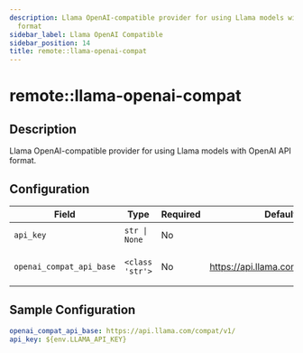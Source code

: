 ```yaml
---
description: Llama OpenAI-compatible provider for using Llama models with OpenAI API
  format
sidebar_label: Llama OpenAI Compatible
sidebar_position: 14
title: remote::llama-openai-compat
---
```


# remote::llama-openai-compat

## Description

Llama OpenAI-compatible provider for using Llama models with OpenAI API format.

## Configuration

| Field | Type | Required | Default | Description |
|-------|------|----------|---------|-------------|
| `api_key` | `str \| None` | No |  | The Llama API key |
| `openai_compat_api_base` | `<class 'str'>` | No | https://api.llama.com/compat/v1/ | The URL for the Llama API server |

## Sample Configuration

```yaml
openai_compat_api_base: https://api.llama.com/compat/v1/
api_key: ${env.LLAMA_API_KEY}
```
